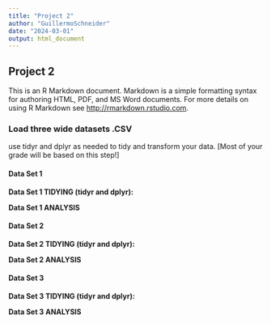 ```yaml
---
title: "Project 2"
author: "GuillermoSchneider"
date: "2024-03-01"
output: html_document
---
```


## Project 2 

This is an R Markdown document. Markdown is a simple formatting syntax for authoring HTML, PDF, and MS Word documents. For more details on using R Markdown see <http://rmarkdown.rstudio.com>.

### **Load three wide datasets .CSV**

 use tidyr and dplyr as needed to
tidy and transform your data. [Most of your grade will be based on this step!]



#### **Data Set 1**

**Data Set 1 TIDYING (tidyr and dplyr):** 

**Data Set 1 ANALYSIS**



#### **Data Set 2**

**Data Set 2 TIDYING (tidyr and dplyr):** 

**Data Set 2 ANALYSIS**



#### **Data Set 3**

**Data Set 3 TIDYING (tidyr and dplyr):** 

**Data Set 3 ANALYSIS**

